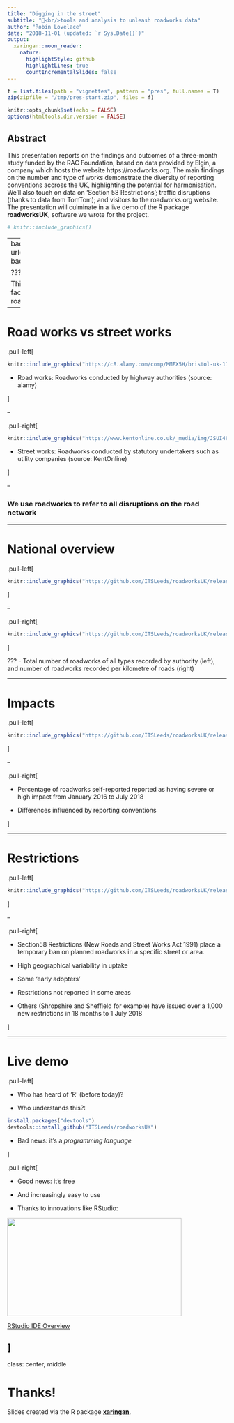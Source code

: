 ```yaml
---
title: "Digging in the street"
subtitle: "🚧<br/>tools and analysis to unleash roadworks data"
author: "Robin Lovelace"
date: "2018-11-01 (updated: `r Sys.Date()`)"
output:
  xaringan::moon_reader:
    nature:
      highlightStyle: github
      highlightLines: true
      countIncrementalSlides: false
---
```


```r
f = list.files(path = "vignettes", pattern = "pres", full.names = T)
zip(zipfile = "/tmp/pres-start.zip", files = f)
```


```r
knitr::opts_chunk$set(echo = FALSE)
options(htmltools.dir.version = FALSE)
```

## Abstract

This presentation reports on the findings and outcomes of a three-month study funded by the RAC Foundation, based on data provided by Elgin, a company which hosts the website https://roadworks.org.
The main findings on the number and type of works demonstrate the diversity of reporting conventions accross the UK, highlighting the potential for harmonisation. We'll also touch on data on 'Section 58 Restrictions'; traffic disruptions (thanks to data from TomTom); and  visitors to the roadworks.org website.
The presentation will culminate in a live demo of the R package **roadworksUK**, software we wrote for the project.

```r
# knitr::include_graphics()
```

---
background-image: url(https://media.giphy.com/media/l1cMaoSxV9KM0/giphy.gif)
background-size: cover
class: center, bottom, inverse

???

This shows us 3 things about road works: ubiquity (caused by fact roads are used for lots more than transport); impact on road users; and wider impacts.
---

# Road works vs street works


.pull-left[

```r
knitr::include_graphics("https://c8.alamy.com/comp/MMFX5H/bristol-uk-11th-may-2018-workmen-seen-carrying-out-overnight-resurfacing-of-the-wells-road-a37-outbound-broadfield-road-to-airport-road-on-friday-11th-may-part-of-a-larger-on-going-scheme-bristol-city-council-and-north-east-somerset-council-made-a-joint-bid-to-the-department-of-transport-for-the-local-highways-maintenance-challenge-fund-total-amount-awarded-which-includes-a-contribution-from-each-authority-is-64m-proposed-carriageway-reconstruction-a4-and-a4174-corridors-robert-timoneyalamylivenews-MMFX5H.jpg")
```

- Road works: Roadworks conducted by highway authorities (source: alamy)

]

--

.pull-right[

```r
knitr::include_graphics("https://www.kentonline.co.uk/_media/img/JSUI48FJ0UR7J24EDRC5.jpg")
```

- Street works: Roadworks conducted by statutory undertakers such as utility companies (source: KentOnline)

]

--

### We use roadworks to refer to all disruptions on the road network

---

# National overview

.pull-left[

```r
knitr::include_graphics("https://github.com/ITSLeeds/roadworksUK/releases/download/0.2/Fig4-5a.png")
```

]

--

.pull-right[

```r
knitr::include_graphics("https://github.com/ITSLeeds/roadworksUK/releases/download/0.2/Fig4-5b.png")
```

]

???
- Total number of roadworks of all types recorded by authority (left), and number of roadworks recorded per kilometre of roads (right) 

---

# Impacts

.pull-left[

```r
knitr::include_graphics("https://github.com/ITSLeeds/roadworksUK/releases/download/0.2/Fig4-11.png")
```

]

--

.pull-right[


- Percentage of roadworks self-reported reported as having severe or high impact from January 2016 to July 2018

- Differences influenced by reporting conventions

]

---

# Restrictions

.pull-left[

```r
knitr::include_graphics("https://github.com/ITSLeeds/roadworksUK/releases/download/0.2/Fig3-1.png")
```

]

--

.pull-right[

- Section58 Restrictions (New Roads and Street Works Act 1991) place a temporary ban on planned roadworks in a specific street or area.

- High geographical variability in uptake

- Some 'early adopters'

- Restrictions not reported in some areas

- Others (Shropshire and Sheffield for example) have issued over a 1,000 new restrictions in 18 months to 1 July 2018


]

---

# Live demo

.pull-left[


- Who has heard of 'R' (before today)?

- Who understands this?:

```r
install.packages("devtools")
devtools::install_github("ITSLeeds/roadworksUK")
```

- Bad news: it's a *programming language*

]

.pull-right[

- Good news: it's free

- And increasingly easy to use

- Thanks to innovations like RStudio:

<p><a href="https://www.rstudio.com/products/RStudio/?wvideo=520zbd3tij"><img src="https://embedwistia-a.akamaihd.net/deliveries/260e6e980f526abaedf8ef3378270c899da74f08.jpg?image_play_button_size=2x&amp;image_crop_resized=960x540&amp;image_play_button=1&amp;image_play_button_color=71a5d4e0" style="width: 400px; height: 225px;" width="400" height="225"></a></p><p><a href="https://www.rstudio.com/products/RStudio/?wvideo=520zbd3tij">RStudio IDE Overview</a></p>

]
---

class: center, middle

# Thanks!

Slides created via the R package [**xaringan**](https://github.com/yihui/xaringan).

